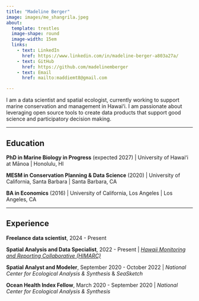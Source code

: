 ```yaml
---
title: "Madeline Berger"
image: images/me_shangrila.jpeg
about:
  template: trestles
  image-shape: round
  image-width: 15em
  links: 
    - text: LinkedIn
      href: https://www.linkedin.com/in/madeline-berger-a803a27a/
    - text: GitHub
      href: https://github.com/madelinemberger
    - text: Email
      href: mailto:maddiemt8@gmail.com

---
```


I am a data scientist and spatial ecologist, currently working to support marine conservation and management in Hawaiʻi. I am passionate about leveraging open source tools to create data products that support good science and participatory decision making.

--- 

## Education

**PhD in Marine Biology in Progress** (expected 2027) | University of Hawaiʻi at Mānoa | Honolulu, HI

**MESM in Conservation Planning & Data Science** (2020) |
University of California, Santa Barbara | Santa Barbara, CA


**BA in Economics** (2016) | University of California, Los Angeles | Los Angeles, CA

---

## Experience

**Freelance data scientist**, 2024 - Present

**Spatial Analysis and Data Specialist**, 2022 - Present |  [*Hawaii Monitoring and Reporting Collaborative (HIMARC)*](himarc.org)

**Spatial Analyst and Modeler**, September 2020 - October 2022 |  *National Center for Ecological Analysis & Synthesis* & *SeaSketch*

**Ocean Health Index Fellow**, March 2020 - September 2020 | *National Center for Ecological Analysis & Synthesis*